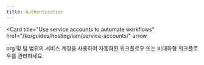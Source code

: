 ```yaml
---
title: Authentication
---
```


<Card
  title="Configure SSO with LDAP"
  href="/ko/guides/hosting/iam/ldap/"
  arrow
/>

<Card
  title="Configure SSO with OIDC"
  href="/ko/guides/hosting/iam/sso/"
  arrow
/>

<Card
  title="Use federated identities with SDK"
  href="/ko/guides/hosting/iam/identity_federation/"
  arrow
/>

<Card
  title="Use service accounts to automate workflows"
  href="/ko/guides/hosting/iam/service-accounts/"
  arrow
>
  org 및 팀 범위의 서비스 계정을 사용하여 자동화된 워크플로우 또는 비대화형 워크플로우를 관리하세요.
</Card>
